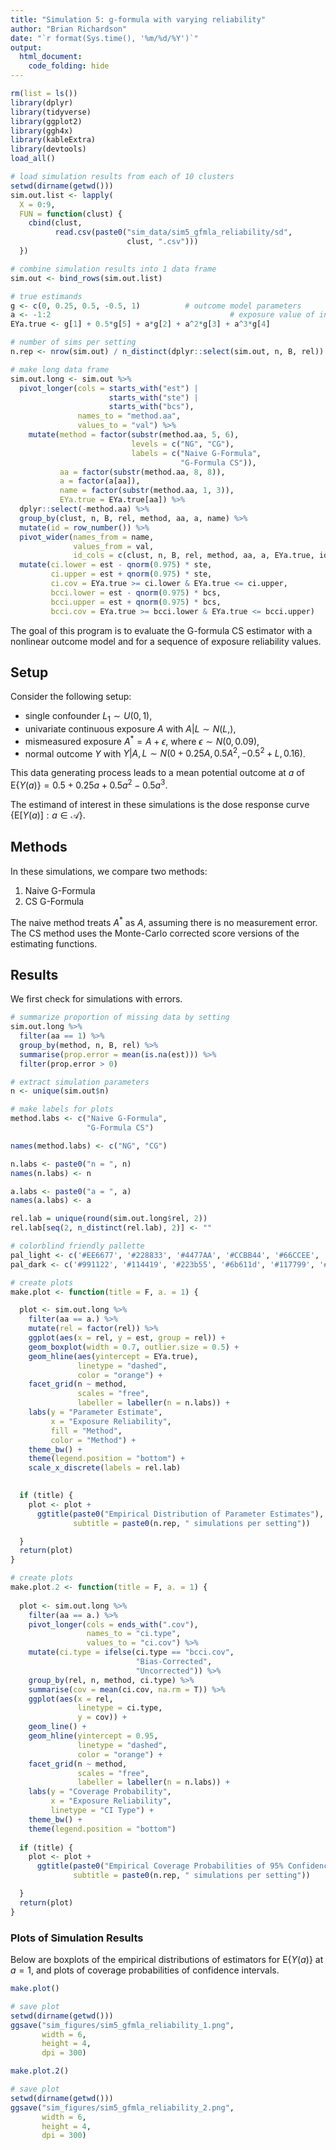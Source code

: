 ```yaml
---
title: "Simulation 5: g-formula with varying reliability"
author: "Brian Richardson"
date: "`r format(Sys.time(), '%m/%d/%Y')`"
output:
  html_document:
    code_folding: hide
---
```


```r

rm(list = ls())
library(dplyr)
library(tidyverse)
library(ggplot2)
library(ggh4x)
library(kableExtra)
library(devtools)
load_all()

```

```r

# load simulation results from each of 10 clusters
setwd(dirname(getwd()))
sim.out.list <- lapply(
  X = 0:9,
  FUN = function(clust) {
    cbind(clust,
          read.csv(paste0("sim_data/sim5_gfmla_reliability/sd",
                          clust, ".csv")))
  })

# combine simulation results into 1 data frame
sim.out <- bind_rows(sim.out.list)

# true estimands
g <- c(0, 0.25, 0.5, -0.5, 1)          # outcome model parameters
a <- -1:2                                        # exposure value of interest
EYa.true <- g[1] + 0.5*g[5] + a*g[2] + a^2*g[3] + a^3*g[4]

# number of sims per setting
n.rep <- nrow(sim.out) / n_distinct(dplyr::select(sim.out, n, B, rel))

# make long data frame
sim.out.long <- sim.out %>% 
  pivot_longer(cols = starts_with("est") | 
                      starts_with("ste") |
                      starts_with("bcs"), 
               names_to = "method.aa",
               values_to = "val") %>% 
    mutate(method = factor(substr(method.aa, 5, 6),
                           levels = c("NG", "CG"),
                           labels = c("Naive G-Formula",
                                      "G-Formula CS")),
           aa = factor(substr(method.aa, 8, 8)),
           a = factor(a[aa]),
           name = factor(substr(method.aa, 1, 3)),
           EYa.true = EYa.true[aa]) %>% 
  dplyr::select(-method.aa) %>% 
  group_by(clust, n, B, rel, method, aa, a, name) %>% 
  mutate(id = row_number()) %>% 
  pivot_wider(names_from = name,
              values_from = val,
              id_cols = c(clust, n, B, rel, method, aa, a, EYa.true, id)) %>% 
  mutate(ci.lower = est - qnorm(0.975) * ste,
         ci.upper = est + qnorm(0.975) * ste,
         ci.cov = EYa.true >= ci.lower & EYa.true <= ci.upper,
         bcci.lower = est - qnorm(0.975) * bcs,
         bcci.upper = est + qnorm(0.975) * bcs,
         bcci.cov = EYa.true >= bcci.lower & EYa.true <= bcci.upper)

```


The goal of this program is to evaluate the G-formula CS estimator with a nonlinear outcome model and for a sequence of exposure reliability values.

## Setup

Consider the following setup:

* single confounder $L_1 \sim U(0,1)$,
* univariate continuous exposure $A$ with $A|L \sim N(L,)$,
* mismeasured exposure $A^* = A + \epsilon$, where $\epsilon \sim N(0, 0.09)$,
* normal outcome $Y$ with $Y|A,L \sim N(0 + 0.25A, 0.5A^2, -0.5^2 + L, 0.16)$.

This data generating process leads to a mean potential outcome at $a$ of $\textrm{E}\{Y(a)\} = 0.5 + 0.25a + 0.5a^2 - 0.5a^3$.

The estimand of interest in these simulations is the dose response curve $\{\textrm{E}[Y(a)] : a \in \mathcal{A}\}$.

## Methods

In these simulations, we compare two methods:

1) Naive G-Formula
2) CS G-Formula

The naive method treats $A^*$ as $A$, assuming there is no measurement error. The CS method uses the Monte-Carlo corrected score versions of the estimating functions.

## Results

We first check for simulations with errors.

```r

# summarize proportion of missing data by setting
sim.out.long %>% 
  filter(aa == 1) %>% 
  group_by(method, n, B, rel) %>% 
  summarise(prop.error = mean(is.na(est))) %>% 
  filter(prop.error > 0)

```

```r

# extract simulation parameters
n <- unique(sim.out$n)

# make labels for plots
method.labs <- c("Naive G-Formula",
                 "G-Formula CS")

names(method.labs) <- c("NG", "CG")

n.labs <- paste0("n = ", n)
names(n.labs) <- n

a.labs <- paste0("a = ", a)
names(a.labs) <- a

rel.lab = unique(round(sim.out.long$rel, 2))
rel.lab[seq(2, n_distinct(rel.lab), 2)] <- ""

# colorblind friendly pallette
pal_light <- c('#EE6677', '#228833', '#4477AA', '#CCBB44', '#66CCEE', '#AA3377', '#BBBBBB')
pal_dark <- c('#991122', '#114419', '#223b55', '#6b611d', '#117799', '#55193b', '#5d5d5d')

```

```r

# create plots
make.plot <- function(title = F, a. = 1) {

  plot <- sim.out.long %>%
    filter(aa == a.) %>% 
    mutate(rel = factor(rel)) %>% 
    ggplot(aes(x = rel, y = est, group = rel)) +
    geom_boxplot(width = 0.7, outlier.size = 0.5) +
    geom_hline(aes(yintercept = EYa.true),
               linetype = "dashed",
               color = "orange") +
    facet_grid(n ~ method,
               scales = "free", 
               labeller = labeller(n = n.labs)) +
    labs(y = "Parameter Estimate",
         x = "Exposure Reliability",
         fill = "Method",
         color = "Method") +
    theme_bw() +
    theme(legend.position = "bottom") +
    scale_x_discrete(labels = rel.lab)

  
  if (title) {
    plot <- plot +
      ggtitle(paste0("Empirical Distribution of Parameter Estimates"),
              subtitle = paste0(n.rep, " simulations per setting"))

  }
  return(plot)
}

```


```r

# create plots
make.plot.2 <- function(title = F, a. = 1) {
  
  plot <- sim.out.long %>% 
    filter(aa == a.) %>% 
    pivot_longer(cols = ends_with(".cov"), 
                 names_to = "ci.type",
                 values_to = "ci.cov") %>% 
    mutate(ci.type = ifelse(ci.type == "bcci.cov",
                            "Bias-Corrected",
                            "Uncorrected")) %>% 
    group_by(rel, n, method, ci.type) %>% 
    summarise(cov = mean(ci.cov, na.rm = T)) %>% 
    ggplot(aes(x = rel,
               linetype = ci.type,
               y = cov)) +
    geom_line() +
    geom_hline(yintercept = 0.95,
               linetype = "dashed",
               color = "orange") +
    facet_grid(n ~ method,
               scales = "free", 
               labeller = labeller(n = n.labs)) +
    labs(y = "Coverage Probability",
         x = "Exposure Reliability",
         linetype = "CI Type") +
    theme_bw() +
    theme(legend.position = "bottom")
  
  if (title) {
    plot <- plot +
      ggtitle(paste0("Empirical Coverage Probabilities of 95% Confidence Intervals"),
              subtitle = paste0(n.rep, " simulations per setting"))

  }
  return(plot)
}

```

### Plots of Simulation Results

Below are boxplots of the empirical distributions of estimators for $\textrm{E}\{Y(a)\}$ at $a=1$, and plots of coverage probabilities of confidence intervals.

```r

make.plot()

# save plot
setwd(dirname(getwd()))
ggsave("sim_figures/sim5_gfmla_reliability_1.png",
       width = 6,
       height = 4,
       dpi = 300)

```

```r

make.plot.2()

# save plot
setwd(dirname(getwd()))
ggsave("sim_figures/sim5_gfmla_reliability_2.png",
       width = 6,
       height = 4,
       dpi = 300)

```

